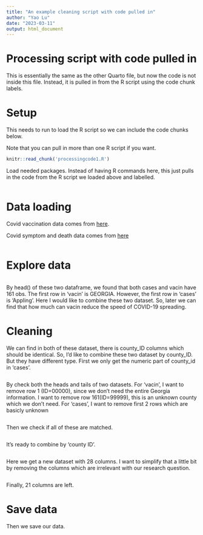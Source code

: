 ---
title: "An example cleaning script with code pulled in"
author: "Yao Lu"
date: "2023-03-11"
output: html_document
---


# Processing script with code pulled in

This is essentially the same as the other Quarto file, but now the code is not inside this file. Instead, it is pulled in from the R script using the code chunk labels.


# Setup

This needs to run to load the R script so we can include the code chunks below.

Note that you can pull in more than one R script if you want.

```{r, include=FALSE, cache=FALSE}
knitr::read_chunk('processingcode1.R')
```




Load needed packages. Instead of having R commands here, this just pulls in the code from the R script we loaded above and labelled.


```{r, packages, message = FALSE, warning = FALSE}
```


# Data loading

Covid vaccination data comes from [here](https://experience.arcgis.com/experience/3d8eea39f5c1443db1743a4cb8948a9c).

Covid symptom and death data comes from [here](https://ga-covid19.ondemand.sas.com/docs/ga_covid_data.zip)

```{r, loaddata}
```

# Explore data
```{r, exploredata}
```
By head() of these two dataframe, we found that both cases and vacin have 161 obs. The first row in 'vacin' is GEORGIA. However, the first row in 'cases' is 'Appling'. Here I would like to combine these two dataset. So, later we can find that how much can vacin reduce the speed of COVID-19 spreading.

# Cleaning
We can find in both of these dataset, there is county_ID columns which should be identical. So, I'd like to combine these two dataset by county_ID. But they have different type. First we only get the numeric part of county_id in 'cases'.

```{r,cleandata1}
```

By check both the heads and tails of two datasets. For 'vacin', I want to remove row 1 (ID=00000), since we don't need the entire Georgia information. I want to remove row 161(ID=99999), this is an unknown county which we don't need. For 'cases', I want to remove first 2 rows which are basicly unknown  

```{r,cleandata2}
```

Then we check if all of these are matched.

```{r,cleandata3}
```

It's ready to combine by 'county ID'.

```{r,cleandata4}
```

Here we get a new dataset with 28 columns. I want to simplify that a little bit by removing the columns which are irrelevant with our research question.

```{r,cleandata5}
```

Finally, 21 columns are left.

# Save data 

Then we save our data.
```{r,savedata}
```
